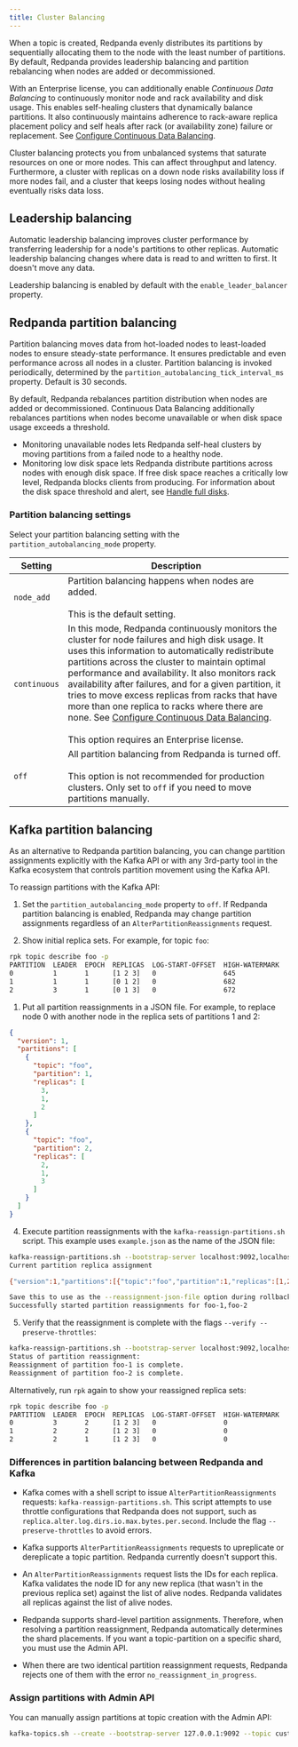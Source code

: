 ```yaml
---
title: Cluster Balancing
---
```


<head>
    <meta name="title" content="Cluster balancing | Redpanda Docs"/>
    <meta name="description" content="For balanced clusters, Redpanda provide leadership balancing and partition balancing. It also supports manual partition balancing with rpk and with the Kafka API and the Admin API."/>
</head>

When a topic is created, Redpanda evenly distributes its partitions by sequentially allocating them to the node with the least number of partitions. By default, Redpanda provides leadership balancing and partition rebalancing when nodes are added or decommissioned. 

With an Enterprise license, you can additionally enable *Continuous Data Balancing* to continuously monitor node and rack availability and disk usage. This enables self-healing clusters that dynamically balance partitions. It also continuously maintains adherence to rack-aware replica placement policy and self heals after rack (or availability zone) failure or replacement. See [Configure Continuous Data Balancing](../continuous-data-balancing).

Cluster balancing protects you from unbalanced systems that saturate resources on one or more nodes. This can affect throughput and latency. Furthermore, a cluster with replicas on a down node risks availability loss if more nodes fail, and a cluster that keeps losing nodes without healing eventually risks data loss.

## Leadership balancing

Automatic leadership balancing improves cluster performance by transferring leadership for a node's partitions to other replicas. Automatic leadership balancing changes where data is read to and written to first. It doesn't move any data.

Leadership balancing is enabled by default with the `enable_leader_balancer` property.

## Redpanda partition balancing

Partition balancing moves data from hot-loaded nodes to least-loaded nodes to ensure steady-state performance. It ensures predictable and even performance across all nodes in a cluster. Partition balancing is invoked periodically, determined by the `partition_autobalancing_tick_interval_ms` property. Default is 30 seconds.

By default, Redpanda rebalances partition distribution when nodes are added or decommissioned. Continuous Data Balancing additionally rebalances partitions when nodes become unavailable or when disk space usage exceeds a threshold. 

* Monitoring unavailable nodes lets Redpanda self-heal clusters by moving partitions from a failed node to a healthy node.
* Monitoring low disk space lets Redpanda distribute partitions across nodes with enough disk space. If free disk space reaches a critically low level, Redpanda blocks clients from producing. For information about the disk space threshold and alert, see [Handle full disks](../disk-utilization/#handle-full-disks).

### Partition balancing settings

Select your partition balancing setting with the `partition_autobalancing_mode` property. 

| Setting      | Description |
| ----------- | ----------- |
| `node_add`      | Partition balancing happens when nodes are added.  <br /><br />This is the default setting.|
| `continuous`   | In this mode, Redpanda continuously monitors the cluster for node failures and high disk usage. It uses this information to automatically redistribute partitions across the cluster to maintain optimal performance and availability. It also monitors rack availability after failures, and for a given partition, it tries to move excess replicas from racks that have more than one replica to racks where there are none. See [Configure Continuous Data Balancing](../continuous-data-balancing).<br /><br />This option requires an Enterprise license.     |
| `off`     | All partition balancing from Redpanda is turned off. <br /><br />This option is not recommended for production clusters. Only set to `off` if you need to move partitions manually.   |

## Kafka partition balancing

As an alternative to Redpanda partition balancing, you can change partition assignments explicitly with the Kafka API or with any 3rd-party tool in the Kafka ecosystem that controls partition movement using the Kafka API. 

To reassign partitions with the Kafka API:

1. Set the `partition_autobalancing_mode` property to `off`. If Redpanda partition balancing is enabled, Redpanda may change partition assignments regardless of an `AlterPartitionReassignments` request.

2. Show initial replica sets. For example, for topic `foo`:
  ```bash
  rpk topic describe foo -p
  PARTITION  LEADER  EPOCH  REPLICAS  LOG-START-OFFSET  HIGH-WATERMARK
  0          1       1      [1 2 3]   0                 645
  1          1       1      [0 1 2]   0                 682
  2          3       1      [0 1 3]   0                 672
  ```

1. Put all partition reassignments in a JSON file. For example, to replace node 0 with another node in the replica sets of partitions 1 and 2:
   
  ```json
  {
    "version": 1,
    "partitions": [
      {
        "topic": "foo",
        "partition": 1,
        "replicas": [
          3,
          1,
          2
        ]
      },
      {
        "topic": "foo",
        "partition": 2,
        "replicas": [
          2,
          1,
          3
        ]
      }
    ]
  }
  ```

4. Execute partition reassignments with the `kafka-reassign-partitions.sh` script. This example uses `example.json` as the name of the JSON file:

  ```bash
  kafka-reassign-partitions.sh --bootstrap-server localhost:9092,localhost:9093,localhost:9094,localhost:9095 --reassignment-json-file example.json --execute
  Current partition replica assignment

  {"version":1,"partitions":[{"topic":"foo","partition":1,"replicas":[1,2,0],"log_dirs":["any","any","any"]},{"topic":"foo","partition":2,"replicas":[3,1,0],"log_dirs":["any","any","any"]}]}

  Save this to use as the --reassignment-json-file option during rollback
  Successfully started partition reassignments for foo-1,foo-2
  ```

5. Verify that the reassignment is complete with the flags `--verify --preserve-throttles`: 

  ```bash
  kafka-reassign-partitions.sh --bootstrap-server localhost:9092,localhost:9093,localhost:9094,localhost:9095 --reassignment-json-file example.json --verify --preserve-throttles
  Status of partition reassignment:
  Reassignment of partition foo-1 is complete.
  Reassignment of partition foo-2 is complete.
  ```

  Alternatively, run `rpk` again to show your reassigned replica sets:

  ```bash
  rpk topic describe foo -p
  PARTITION  LEADER  EPOCH  REPLICAS  LOG-START-OFFSET  HIGH-WATERMARK
  0          3       2      [1 2 3]   0                 0
  1          2       2      [1 2 3]   0                 0
  2          2       1      [1 2 3]   0                 0
  ```  

### Differences in partition balancing between Redpanda and Kafka

- Kafka comes with a shell script to issue `AlterPartitionReassignments` requests: `kafka-reassign-partitions.sh`. This script attempts to use throttle configurations that Redpanda does not support, such as `replica.alter.log.dirs.io.max.bytes.per.second`. Include the flag `--preserve-throttles` to avoid errors.

- Kafka supports `AlterPartitionReassignments` requests to upreplicate or dereplicate a topic partition. Redpanda currently doesn't support this.

- An `AlterPartitionReassignments` request lists the IDs for each replica. Kafka validates the node ID for any new replica (that wasn't in the previous replica set) against the list of alive nodes. Redpanda validates all replicas against the list of alive nodes.

- Redpanda supports shard-level partition assignments. Therefore, when resolving a partition reassignment, Redpanda automatically determines the shard placements. If you want a topic-partition on a specific shard, you must use the Admin API.

- When there are two identical partition reassignment requests, Redpanda rejects one of them with the error `no_reassignment_in_progress`.

### Assign partitions with Admin API

You can manually assign partitions at topic creation with the Admin API: 

```bash
kafka-topics.sh --create --bootstrap-server 127.0.0.1:9092 --topic custom-assignment --replica-assignment 0:1:2,0:1:2,0:1:2 
```